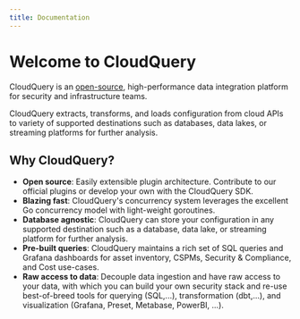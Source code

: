 ```yaml
---
title: Documentation
---
```



# Welcome to CloudQuery

<Features page="docs" detailed={false} />

CloudQuery is an [open-source](https://github.com/cloudquery/cloudquery),
high-performance data integration platform for security and infrastructure teams.

CloudQuery extracts, transforms, and loads configuration from cloud APIs to
variety of supported destinations such as databases, data lakes, or streaming platforms
for further analysis.

## Why CloudQuery?

- **Open source**: Easily extensible plugin architecture. Contribute to our official plugins or develop your own with the CloudQuery SDK.
- **Blazing fast**: CloudQuery's concurrency system leverages the excellent Go concurrency model with light-weight goroutines.
- **Database agnostic**: CloudQuery can store your configuration in any supported destination such as a database, data lake, or streaming platform for further analysis.
- **Pre-built queries**: CloudQuery maintains a rich set of SQL queries and Grafana dashboards for asset inventory, CSPMs, Security & Compliance, and Cost use-cases.
- **Raw access to data**: Decouple data ingestion and have raw access to your data, with which you can build your own security stack and re-use
  best-of-breed tools for querying (SQL,...), transformation (dbt,...), and visualization (Grafana, Preset, Metabase, PowerBI, ...).
